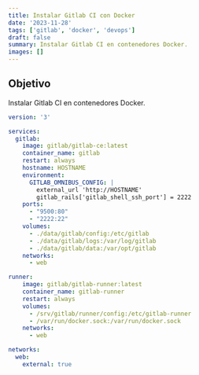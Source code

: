 ```yaml
---
title: Instalar Gitlab CI con Docker
date: '2023-11-28'
tags: ['gitlab', 'docker', 'devops']
draft: false
summary: Instalar Gitlab CI en contenedores Docker.
images: []
---
```


## Objetivo

Instalar Gitlab CI en contenedores Docker.

```yaml
version: '3'

services:
  gitlab:
    image: gitlab/gitlab-ce:latest
    container_name: gitlab
    restart: always
    hostname: HOSTNAME
    environment:
      GITLAB_OMNIBUS_CONFIG: |
        external_url 'http://HOSTNAME'
        gitlab_rails['gitlab_shell_ssh_port'] = 2222
    ports:
      - "9500:80"
      - "2222:22"
    volumes:
      - ./data/gitlab/config:/etc/gitlab
      - ./data/gitlab/logs:/var/log/gitlab
      - ./data/gitlab/data:/var/opt/gitlab
    networks:
      - web

runner:
    image: gitlab/gitlab-runner:latest
    container_name: gitlab-runner
    restart: always
    volumes:
      - /srv/gitlab/runner/config:/etc/gitlab-runner
      - /var/run/docker.sock:/var/run/docker.sock
    networks:
      - web

networks:
  web:
    external: true
```